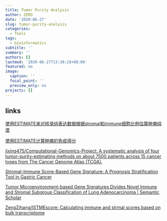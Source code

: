 ```yaml
---
title: Tumor Purity Analysis
author: ZERO
date: '2020-06-27'
slug: tumor-purity-analysis
categories:
  - Tools
tags:
  - bioinformatics
subtitle: ''
summary: ''
authors: []
lastmod: '2020-06-27T13:38:28+08:00'
featured: no
image:
  caption: ''
  focal_point: ''
  preview_only: no
projects: []
---
```



## links

[使用ESTIMATE来对转录组表达数据根据stromal和immune细胞比例估算肿瘤纯度](https://mp.weixin.qq.com/s/JTD8ZmH2YYCIqcbs-97JzA)


[使用ESTIMATE计算肿瘤的免疫得分](https://mp.weixin.qq.com/s/UehaaJZgARryH7P25v9wNQ)

[jixing475/Computational-Genomics-Project: A systematic analysis of four tumor-purity-estimating methods on about 7500 patients across 15 cancer types from The Cancer Genome Atlas (TCGA).](https://github.com/jixing475/Computational-Genomics-Project)

[Stromal-Immune Score-Based Gene Signature: A Prognosis Stratification Tool in Gastric Cancer](https://www.ncbi.nlm.nih.gov/pmc/articles/PMC6861210/)

[Tumor Microenvironment-based Gene Signatures Divides Novel Immune and Stromal Subgroup Classification of Lung Adenocarcinoma | Semantic Scholar](https://www.semanticscholar.org/paper/Tumor-Microenvironment-based-Gene-Signatures-Novel-Zeng-Li/3486bf24188fb274a7aa342d010ab6dd303e0ac5)


[ZengZihang/ISTMEscore: Calculating immune and strmal scores based on bulk transcriptome](https://github.com/ZengZihang/ISTMEscore)

